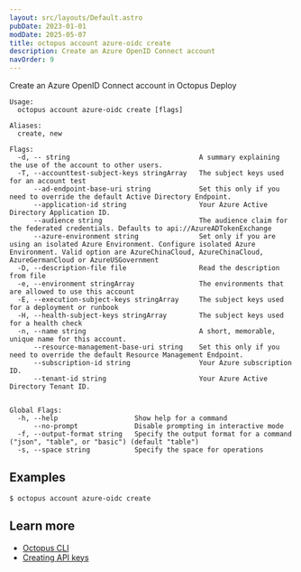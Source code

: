 ```yaml
---
layout: src/layouts/Default.astro
pubDate: 2023-01-01
modDate: 2025-05-07
title: octopus account azure-oidc create
description: Create an Azure OpenID Connect account
navOrder: 9
---
```


Create an Azure OpenID Connect account in Octopus Deploy

```
Usage:
  octopus account azure-oidc create [flags]

Aliases:
  create, new

Flags:
  -d, -- string                                A summary explaining the use of the account to other users.
  -T, --accounttest-subject-keys stringArray   The subject keys used for an account test
      --ad-endpoint-base-uri string            Set this only if you need to override the default Active Directory Endpoint.
      --application-id string                  Your Azure Active Directory Application ID.
      --audience string                        The audience claim for the federated credentials. Defaults to api://AzureADTokenExchange
      --azure-environment string               Set only if you are using an isolated Azure Environment. Configure isolated Azure Environment. Valid option are AzureChinaCloud, AzureChinaCloud, AzureGermanCloud or AzureUSGovernment
  -D, --description-file file                  Read the description from file
  -e, --environment stringArray                The environments that are allowed to use this account
  -E, --execution-subject-keys stringArray     The subject keys used for a deployment or runbook
  -H, --health-subject-keys stringArray        The subject keys used for a health check
  -n, --name string                            A short, memorable, unique name for this account.
      --resource-management-base-uri string    Set this only if you need to override the default Resource Management Endpoint.
      --subscription-id string                 Your Azure subscription ID.
      --tenant-id string                       Your Azure Active Directory Tenant ID.


Global Flags:
  -h, --help                   Show help for a command
      --no-prompt              Disable prompting in interactive mode
  -f, --output-format string   Specify the output format for a command ("json", "table", or "basic") (default "table")
  -s, --space string           Specify the space for operations

```

## Examples

<SamplesInstance />

```
$ octopus account azure-oidc create

```

## Learn more

- [Octopus CLI](/docs/octopus-rest-api/cli)
- [Creating API keys](/docs/octopus-rest-api/how-to-create-an-api-key)